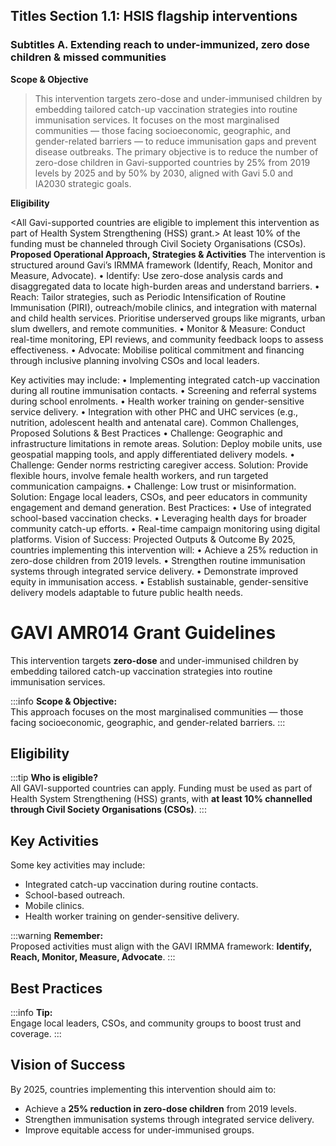 ## Titles Section 1.1: HSIS flagship interventions
### Subtitles A.	Extending reach to under-immunized, zero dose children & missed communities
**Scope & Objective** 
>This intervention targets zero-dose and under-immunised children by embedding tailored catch-up vaccination strategies into routine immunisation services. It focuses on the most marginalised communities — those facing socioeconomic, geographic, and gender-related barriers — to reduce immunisation gaps and prevent disease outbreaks. The primary objective is to reduce the number of zero-dose children in Gavi-supported countries by 25% from 2019 levels by 2025 and by 50% by 2030, aligned with Gavi 5.0 and IA2030 strategic goals.

**Eligibility**

<All Gavi-supported countries are eligible to implement this intervention as part of Health System Strengthening (HSS) grant.>
At least 10% of the funding must be channeled through Civil Society Organisations (CSOs).
**Proposed Operational Approach, Strategies & Activities**
The intervention is structured around Gavi’s IRMMA framework (Identify, Reach, Monitor and Measure, Advocate).
•	Identify: Use zero-dose analysis cards and disaggregated data to locate high-burden areas and understand barriers.
•	Reach: Tailor strategies, such as Periodic Intensification of Routine Immunisation (PIRI), outreach/mobile clinics, and integration with maternal and child health services. Prioritise underserved groups like migrants, urban slum dwellers, and remote communities.
•	Monitor & Measure: Conduct real-time monitoring, EPI reviews, and community feedback loops to assess effectiveness.
•	Advocate: Mobilise political commitment and financing through inclusive planning involving CSOs and local leaders.

Key activities may include:
•	Implementing integrated catch-up vaccination during all routine immunisation contacts.
•	Screening and referral systems during school enrolments.
•	Health worker training on gender-sensitive service delivery.
•	Integration with other PHC and UHC services (e.g., nutrition, adolescent health and antenatal care).
Common Challenges, Proposed Solutions & Best Practices
•	Challenge: Geographic and infrastructure limitations in remote areas.
Solution: Deploy mobile units, use geospatial mapping tools, and apply differentiated delivery models.
•	Challenge: Gender norms restricting caregiver access.
Solution: Provide flexible hours, involve female health workers, and run targeted communication campaigns.
•	Challenge: Low trust or misinformation.
Solution: Engage local leaders, CSOs, and peer educators in community engagement and demand generation.
Best Practices:
•	Use of integrated school-based vaccination checks.
•	Leveraging health days for broader community catch-up efforts.
•	Real-time campaign monitoring using digital platforms.
Vision of Success: Projected Outputs & Outcome
By 2025, countries implementing this intervention will:
•	Achieve a 25% reduction in zero-dose children from 2019 levels.
•	Strengthen routine immunisation systems through integrated service delivery.
•	Demonstrate improved equity in immunisation access.
•	Establish sustainable, gender-sensitive delivery models adaptable to future public health needs.



# GAVI AMR014 Grant Guidelines

This intervention targets **zero-dose** and under-immunised children by embedding tailored catch-up vaccination strategies into routine immunisation services.

:::info
**Scope & Objective:**  
This approach focuses on the most marginalised communities — those facing socioeconomic, geographic, and gender-related barriers.
:::

## Eligibility

:::tip
**Who is eligible?**  
All GAVI-supported countries can apply. Funding must be used as part of Health System Strengthening (HSS) grants, with **at least 10% channelled through Civil Society Organisations (CSOs)**.
:::

## Key Activities

Some key activities may include:
- Integrated catch-up vaccination during routine contacts.
- School-based outreach.
- Mobile clinics.
- Health worker training on gender-sensitive delivery.

:::warning
**Remember:**  
Proposed activities must align with the GAVI IRMMA framework: **Identify, Reach, Monitor, Measure, Advocate**.
:::

## Best Practices

:::info
**Tip:**  
Engage local leaders, CSOs, and community groups to boost trust and coverage.
:::

## Vision of Success

By 2025, countries implementing this intervention should aim to:
- Achieve a **25% reduction in zero-dose children** from 2019 levels.
- Strengthen immunisation systems through integrated service delivery.
- Improve equitable access for under-immunised groups.

